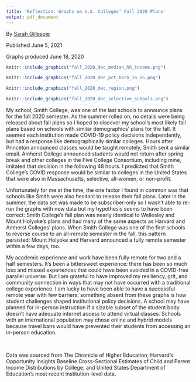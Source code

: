 ```yaml
---
title: 'Reflection: Graphs on U.S. Colleges’ Fall 2020 Plans'
output: pdf_document
---
```

By [Sarah Gillespie](https://www.linkedin.com/in/sarahg4567/)
 
 Published June 5, 2021

Graphs produced June 18, 2020

```r
knitr::include_graphics("fall_2020_dec_median_hh_income.png")
```

```r
knitr::include_graphics("fall_2020_dec_pct_born_in_US.png")
```

```r
knitr::include_graphics("fall_2020_dec_region.png")
```

```r
knitr::include_graphics("fall_2020_dec_selective_schools.png")
```

My school, Smith College, was one of the last schools to announce plans for the fall 2020 semester. As the summer rolled on, no details were being released about fall plans so I hoped to discover my school’s most likely fall plans based on schools with similar demographics’ plans for the fall. It seemed each institution made COVID-19 policy decisions independently, but had a response like demographically similar colleges. Hours after Princeton announced classes would be taught remotely, Smith sent a similar email. Amherst College announced students would not return after spring break and other colleges in the Five College Consortium, including mine, imitated that decision in the following 48 hours. I predicted that Smith College’s COVID response would be similar to colleges in the United States that were also in Massachusetts, selective, all-women, or non-profit.

Unfortunately for me at the time, the one factor I found in common was that schools like Smith were also hesitant to release their fall plans. Later in the summer, the data set was made to be subscriber-only so I wasn’t able to re-run the graphs with new data but my hypothesis seems to have been correct: Smith College’s fall plan was nearly identical to Wellesley and Mount Holyoke’s plans and had many of the same aspects as Harvard and Amherst Colleges’ plans. When Smith College was one of the first schools to reverse course to an all-remote semester in the fall, this pattern persisted: Mount Holyoke and Harvard announced a fully remote semester within a few days, too.

My academic experience and work have been fully remote for two and a half semesters. It’s been a bittersweet experience: there has been so much loss and missed experiences that could have been avoided in a COVID-free parallel universe. But I am grateful to have improved my resiliency, grit, and community connection in ways that may not have occurred with a traditional college experience. I am lucky to have been able to have a successful remote year with few barriers: something absent from these graphs is how student challenges shaped institutional policy decisions. A school may have planned for in-person instruction if a sizable subset of the student body doesn’t have adequate internet access to attend virtual classes. Schools with an international population may chose online and hybrid models because travel bans would have prevented their students from accessing an in-person education.

<br>

Data was sourced from The Chronicle of Higher Education; Harvard’s Opportunity Insights Baseline Cross-Sectional Estimates of Child and Parent Income Distributions by College; and United States Department of Education’s most recent institution-level data.
